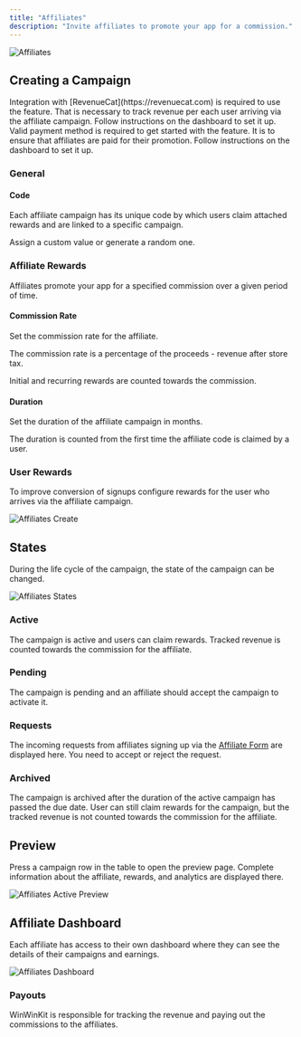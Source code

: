```yaml
---
title: "Affiliates"
description: "Invite affiliates to promote your app for a commission."
---
```


![Affiliates](/images/affiliates-table.png)

## Creating a Campaign

<Warning>
  Integration with [RevenueCat](https://revenuecat.com) is required to use the
  feature. That is necessary to track revenue per each user arriving via the
  affiliate campaign. Follow instructions on the dashboard to set it up.
</Warning>

<Warning>
  Valid payment method is required to get started with the feature. It is to
  ensure that affiliates are paid for their promotion. Follow instructions on
  the dashboard to set it up.
</Warning>

### General

#### Code

Each affiliate campaign has its unique code by which users claim attached rewards and are linked to a specific campaign.

Assign a custom value or generate a random one.

### Affiliate Rewards

Affiliates promote your app for a specified commission over a given period of time.

#### Commission Rate

Set the commission rate for the affiliate.

The commission rate is a percentage of the proceeds - revenue after store tax.

Initial and recurring rewards are counted towards the commission.

#### Duration

Set the duration of the affiliate campaign in months.

The duration is counted from the first time the affiliate code is claimed by a user.

### User Rewards

To improve conversion of signups configure rewards for the user who arrives via the affiliate campaign.

![Affiliates Create](/images/affiliates-create.png)

## States

During the life cycle of the campaign, the state of the campaign can be changed.

![Affiliates States](/images/affiliates-states.png)

### Active

The campaign is active and users can claim rewards. Tracked revenue is counted towards the commission for the affiliate.

### Pending

The campaign is pending and an affiliate should accept the campaign to activate it.

### Requests

The incoming requests from affiliates signing up via the [Affiliate Form](/features/pages/affiliate-form) are displayed here.
You need to accept or reject the request.

### Archived

The campaign is archived after the duration of the active campaign has passed the due date.
User can still claim rewards for the campaign, but the tracked revenue is not counted towards the commission for the affiliate.

## Preview

Press a campaign row in the table to open the preview page.
Complete information about the affiliate, rewards, and analytics are displayed there.

![Affiliates Active Preview](/images/affiliates-active-preview.png)

## Affiliate Dashboard

Each affiliate has access to their own dashboard where they can see the details of their campaigns and earnings.

![Affiliates Dashboard](/images/affiliates-aff-dashboard.png)

### Payouts

WinWinKit is responsible for tracking the revenue and paying out the commissions to the affiliates.
